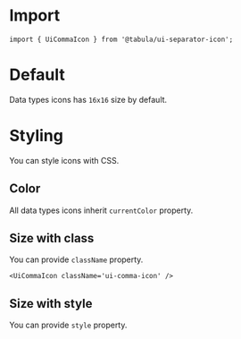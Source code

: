 

<Meta title="Docs" />

# Import

```tsx
import { UiCommaIcon } from '@tabula/ui-separator-icon';
```

# Default

Data types icons has `16x16` size by default.

<Canvas layout="centered">
  <UiCommaIcon />
</Canvas>

# Styling

You can style icons with CSS.

## Color

All data types icons inherit `currentColor` property.

<Canvas layout="centered">
  <div style={{ color: 'blue' }}>
    <UiCommaIcon />
  </div>
</Canvas>

## Size with class

You can provide `className` property.

<Canvas layout="centered">
  <div>
    <style>
      {`
        .ui-comma-icon {
          width: 32px;
          height: 32px;
        }
      `}
    </style>

    <UiCommaIcon className='ui-comma-icon' />
  </div>
</Canvas>

## Size with style

You can provide `style` property.

<Canvas layout="centered">
  <UiCommaIcon style={{ width: '32px', height: '32px' }} />
</Canvas>
